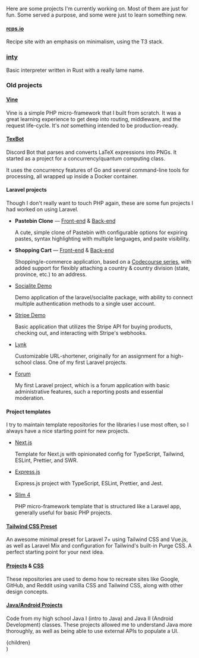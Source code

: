 
Here are some projects I'm currently working on. Most of them are just for fun. Some served a purpose, and some were just to learn something new.

#### [rcps.io](https://github.com/zaknesler/rcps.io)

Recipe site with an emphasis on minimalism, using the T3 stack.

### [inty](https://github.com/zaknesler/rust-inty)

Basic interpreter written in Rust with a really lame name.

### Old projects

#### [Vine](https://github.com/ketyl/vine)

Vine is a simple PHP micro-framework that I built from scratch. It was a great learning experience to get deep into routing, middleware, and the request life-cycle. It's _not_ something intended to be production-ready.

#### [TexBot](https://github.com/zaknesler/texbot)

Discord Bot that parses and converts LaTeX expressions into PNGs. It started as a project for a concurrency/quantum computing class.

It uses the concurrency features of Go and several command-line tools for processing, all wrapped up inside a Docker container.

#### Laravel projects

Though I don't really want to touch PHP again, these are some fun projects I had worked on using Laravel.

- **Pastebin Clone** — [Front-end](https://github.com/zaknesler/pastebin-client) & [Back-end](https://github.com/zaknesler/pastebin-api)

  A cute, simple clone of Pastebin with configurable options for expiring pastes, syntax highlighting with multiple languages, and paste visibility.

- **Shopping Cart** — [Front-end](https://github.com/zaknesler/cart-client) & [Back-end](https://github.com/zaknesler/cart-api)

  Shopping/e-commerce application, based on a [Codecourse series](https://codecourse.com/courses/build-an-e-commerce-platform), with added support for flexibly attaching a country & country division (state, province, etc.) to an address.

- [Socialite Demo](https://github.com/zaknesler/demo-laravel-socialite)

  Demo application of the laravel/socialite package, with ability to connect multiple authentication methods to a single user account.

- [Stripe Demo](https://github.com/zaknesler/demo-laravel-stripe)

  Basic application that utilizes the Stripe API for buying products, checking out, and interacting with Stripe's webhooks.

- [Lynk](https://github.com/zaknesler/lynk)

  Customizable URL-shortener, originally for an assignment for a high-school class. One of my first Laravel projects.

- [Forum](https://github.com/zaknesler/forum)

  My first Laravel project, which is a forum application with basic administrative features, such a reporting posts and essential moderation.

#### Project templates

I try to maintain template repositories for the libraries I use most often, so I always have a nice starting point for new projects.

- [Next.js](https://github.com/zaknesler/base-next.js)

  Template for Next.js with opinionated config for TypeScript, Tailwind, ESLint, Prettier, and SWR.

- [Express.js](https://github.com/zaknesler/base-express)

  Express.js project with TypeScript, ESLint, Prettier, and Jest.

- [Slim 4](https://github.com/zaknesler/base-slim)

  PHP micro-framework template that is structured like a Laravel app, generally useful for basic PHP projects.

#### [Tailwind CSS Preset](https://github.com/zaknesler/tailwind-preset)

An awesome minimal preset for Laravel 7+ using Tailwind CSS and Vue.js, as well as Laravel Mix and configuration for Tailwind's built-in Purge CSS. A perfect starting point for your next idea.

#### [Projects](https://github.com/zaknesler/projects) & [CSS](https://github.com/zaknesler/css)

These repositories are used to demo how to recreate sites like Google, GitHub, and Reddit using vanilla CSS and Tailwind CSS, along with other design concepts.

#### [Java/Android Projects](https://github.com/zaknesler/java)

Code from my high school Java I (intro to Java) and Java II (Android Development) classes. These projects allowed me to understand Java more thoroughly, as well as being able to use external APIs to populate a UI.

  <Content title="Projects">
    <div className="prose dark:prose-dark">{children}</div>
  </Content>
)
